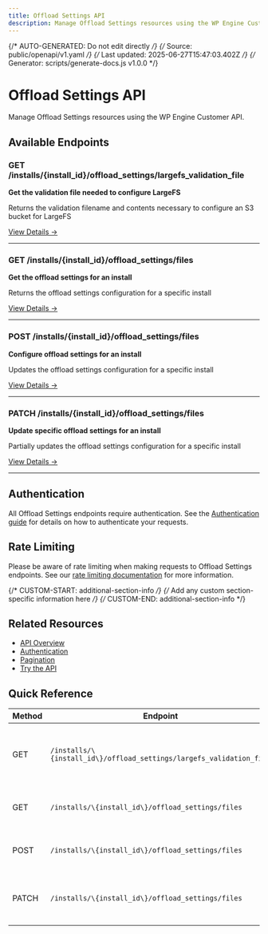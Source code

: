 ```yaml
---
title: Offload Settings API
description: Manage Offload Settings resources using the WP Engine Customer API
---
```


{/* AUTO-GENERATED: Do not edit directly */}
{/* Source: public/openapi/v1.yaml */}
{/* Last updated: 2025-06-27T15:47:03.402Z */}
{/* Generator: scripts/generate-docs.js v1.0.0 */}

# Offload Settings API

Manage Offload Settings resources using the WP Engine Customer API.

## Available Endpoints

### GET /installs/\{install_id\}/offload_settings/largefs_validation_file

**Get the validation file needed to configure LargeFS**

Returns the validation filename and contents necessary to configure an S3 bucket for LargeFS

[View Details →](/api-reference/endpoints/offload-settings/get-large-fsvalidation-file/)

---

### GET /installs/\{install_id\}/offload_settings/files

**Get the offload settings for an install**

Returns the offload settings configuration for a specific install

[View Details →](/api-reference/endpoints/offload-settings/get-offload-settings/)

---

### POST /installs/\{install_id\}/offload_settings/files

**Configure offload settings for an install**

Updates the offload settings configuration for a specific install

[View Details →](/api-reference/endpoints/offload-settings/update-offload-settings/)

---

### PATCH /installs/\{install_id\}/offload_settings/files

**Update specific offload settings for an install**

Partially updates the offload settings configuration for a specific install

[View Details →](/api-reference/endpoints/offload-settings/patch-offload-settings/)

---


## Authentication

All Offload Settings endpoints require authentication. See the [Authentication guide](/api-reference/authentication/) for details on how to authenticate your requests.

## Rate Limiting

Please be aware of rate limiting when making requests to Offload Settings endpoints. See our [rate limiting documentation](/api-reference/overview/#rate-limiting) for more information.

{/* CUSTOM-START: additional-section-info */}
{/* Add any custom section-specific information here */}
{/* CUSTOM-END: additional-section-info */}

## Related Resources

- [API Overview](/api-reference/overview/)
- [Authentication](/api-reference/authentication/)
- [Pagination](/api-reference/pagination/)
- [Try the API](/try/playground/)

## Quick Reference

| Method | Endpoint | Description |
|--------|----------|-------------|
| GET | `/installs/\{install_id\}/offload_settings/largefs_validation_file` | Get the validation file needed to configure LargeFS |
| GET | `/installs/\{install_id\}/offload_settings/files` | Get the offload settings for an install |
| POST | `/installs/\{install_id\}/offload_settings/files` | Configure offload settings for an install |
| PATCH | `/installs/\{install_id\}/offload_settings/files` | Update specific offload settings for an install |
